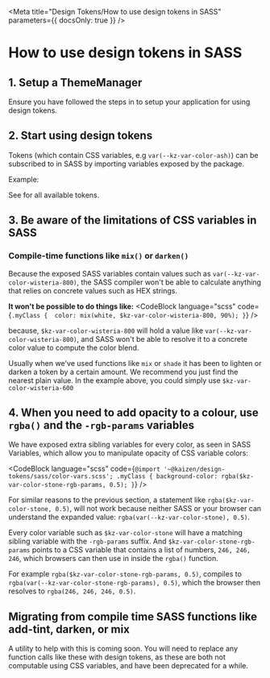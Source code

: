 
<Meta title="Design Tokens/How to use design tokens in SASS" parameters={{ docsOnly: true }} />

# How to use design tokens in SASS

## 1. Setup a ThemeManager

Ensure you have followed the steps in <LinkToStory storyModule={gettingStartedPage} /> to setup your application for using design tokens.

## 2. Start using design tokens

Tokens (which contain CSS variables, e.g `var(--kz-var-color-ash)`) can be subscribed to in SASS by importing variables exposed by the package.

Example:

<CodeBlock language="scss" code={exampleSass} />

See <LinkToStory storyModule={apiPage} /> for all available tokens.


## 3. Be aware of the limitations of CSS variables in SASS

### Compile-time functions like `mix()` or `darken()`

Because the exposed SASS variables contain values such as `var(--kz-var-color-wisteria-800)`, the SASS compiler won't be able to calculate anything that relies on concrete values such as HEX strings.

**It won't be possible to do things like:**
<CodeBlock language="scss" code={`.myClass { 
    color: mix(white, $kz-var-color-wisteria-800, 90%);
}`} />

because, `$kz-var-color-wisteria-800` will hold a value like `var(--kz-var-color-wisteria-800)`, and SASS won't be able to resolve it to a concrete color value to compute the color blend.

Usually when we've used functions like `mix` or `shade` it has been to lighten or darken a token by a certain amount. We recommend you just find the nearest plain value. In the example above,  you could simply use `$kz-var-color-wisteria-600`

## 4. When you need to add opacity to a colour, use `rgba()` and the `-rgb-params` variables

We have exposed extra sibling variables for every color, as seen in <LinkToStory storyModule={apiPage} hash="sass-variables">SASS Variables</LinkToStory>, which allow you to manipulate opacity of CSS variable colors:

<CodeBlock language="scss" code={`@import '~@kaizen/design-tokens/sass/color-vars.scss';
.myClass {
    background-color: rgba($kz-var-color-stone-rgb-params, 0.5);
}`} />

For similar reasons to the previous section, a statement like `rgba($kz-var-color-stone, 0.5)`, will not work because neither SASS or your browser can understand the expanded value: `rgba(var(--kz-var-color-stone), 0.5)`.

Every color variable such as `$kz-var-color-stone` will have a matching sibling variable with the `-rgb-params` suffix. And `$kz-var-color-stone-rgb-params` points to a CSS variable that contains a list of numbers, `246, 246, 246`, which browsers can then use in inside the `rgba()` function. 

For example `rgba($kz-var-color-stone-rgb-params, 0.5)`, compiles to `rgba(var(--kz-var-color-stone-rgb-params), 0.5)`, which the browser then resolves to `rgba(246, 246, 246, 0.5)`.


## Migrating from compile time SASS functions like add-tint, darken, or mix

A utility to help with this is coming soon. You will need to replace any function calls like these with design tokens, as these are both not computable using CSS variables, and have been deprecated for a while.
